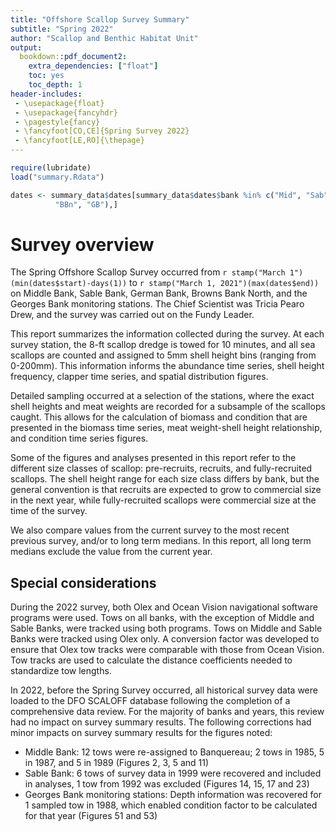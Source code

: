 ```yaml
--- 
title: "Offshore Scallop Survey Summary"
subtitle: "Spring 2022"
author: "Scallop and Benthic Habitat Unit"
output: 
  bookdown::pdf_document2:
    extra_dependencies: ["float"]
    toc: yes
    toc_depth: 1
header-includes:
 - \usepackage{float}
 - \usepackage{fancyhdr}
 - \pagestyle{fancy}
 - \fancyfoot[CO,CE]{Spring Survey 2022}
 - \fancyfoot[LE,RO]{\thepage}
---
```


```r
require(lubridate)
load("summary.Rdata")

dates <- summary_data$dates[summary_data$dates$bank %in% c("Mid", "Sab", "Ger",
          "BBn", "GB"),]
```

 
\newpage


# Survey overview

The Spring Offshore Scallop Survey occurred from `r stamp("March 1")(min(dates$start)-days(1))` to `r stamp("March 1, 2021")(max(dates$end))` on Middle Bank, Sable Bank, German Bank, Browns Bank North, and the Georges Bank monitoring stations. The Chief Scientist was Tricia Pearo Drew, and the survey was carried out on the Fundy Leader.

This report summarizes the information collected during the survey. At each survey station, the 8-ft scallop dredge is towed for 10 minutes, and all sea scallops are counted and assigned to 5mm shell height bins (ranging from 0-200mm). This information informs the abundance time series, shell height frequency, clapper time series, and spatial distribution figures. 

Detailed sampling occurred at a selection of the stations, where the exact shell heights and meat weights are recorded for a subsample of the scallops caught. This allows for the calculation of biomass and condition that are presented in the biomass time series, meat weight-shell height relationship, and condition time series figures. 

Some of the figures and analyses presented in this report refer to the different size classes of scallop: pre-recruits, recruits, and fully-recruited scallops. The shell height range for each size class differs by bank, but the general convention is that recruits are expected to grow to commercial size in the next year, while fully-recruited scallops were commercial size at the time of the survey. 

We also compare values from the current survey to the most recent previous survey, and/or to long term medians. In this report, all long term medians exclude the value from the current year. 


## Special considerations  

During the 2022 survey, both Olex and Ocean Vision navigational software programs were used. Tows on all banks, with the exception of Middle and Sable Banks, were tracked using both programs. Tows on Middle and Sable Banks were tracked using Olex only. A conversion factor was developed to ensure that Olex tow tracks were comparable with those from Ocean Vision. Tow tracks are used to calculate the distance coefficients needed to standardize tow lengths. 

In 2022, before the Spring Survey occurred, all historical survey data were loaded to the DFO SCALOFF database following the completion of a comprehensive data review. For the majority of banks and years, this review had no impact on survey summary results. The following corrections had minor impacts on survey summary results for the figures noted: 

-  Middle Bank: 12 tows were re-assigned to Banquereau; 2 tows in 1985, 5 in 1987, and 5 in 1989 (Figures 2, 3, 5 and 11)    
-  Sable Bank: 6 tows of survey data in 1999 were recovered and included in analyses, 1 tow from 1992 was excluded (Figures 14, 15, 17 and 23)   
-  Georges Bank monitoring stations: Depth information was recovered for 1 sampled tow in 1988, which enabled condition factor to be calculated for that year (Figures 51 and 53)     
